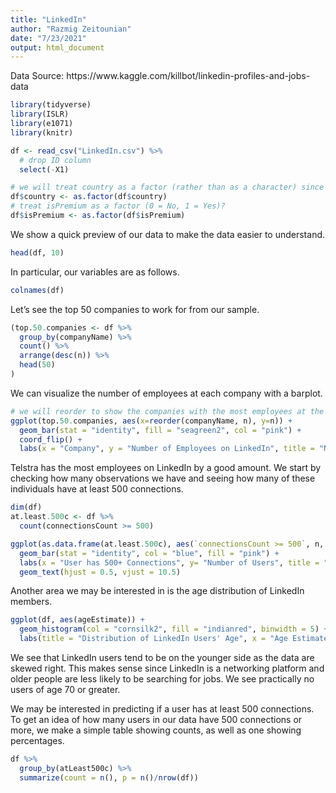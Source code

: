 ```yaml
---
title: "LinkedIn"
author: "Razmig Zeitounian"
date: "7/23/2021"
output: html_document
---
```


Data Source: https://www.kaggle.com/killbot/linkedin-profiles-and-jobs-data 

```r
library(tidyverse)
library(ISLR)
library(e1071)
library(knitr)

df <- read_csv("LinkedIn.csv") %>% 
  # drop ID column
  select(-X1)

# we will treat country as a factor (rather than as a character) since it is a variable with one level (au)
df$country <- as.factor(df$country)
# treat isPremium as a factor (0 = No, 1 = Yes)?
df$isPremium <- as.factor(df$isPremium)
```

We show a quick preview of our data to make the data easier to understand.

```r
head(df, 10)
```

In particular, our variables are as follows.

```r
colnames(df)
```


Let's see the top 50 companies to work for from our sample. 

```r
(top.50.companies <- df %>% 
  group_by(companyName) %>% 
  count() %>% 
  arrange(desc(n)) %>% 
  head(50)
)
```

We can visualize the number of employees at each company with a barplot.

```r
# we will reorder to show the companies with the most employees at the top of the chart for readability
ggplot(top.50.companies, aes(x=reorder(companyName, n), y=n)) +
  geom_bar(stat = "identity", fill = "seagreen2", col = "pink") +
  coord_flip() +
  labs(x = "Company", y = "Number of Employees on LinkedIn", title = "Number of Employees Per Company on LinkedIn") 
```

Telstra has the most employees on LinkedIn by a good amount. 
We start by checking how many observations we have and seeing how many of these individuals have at least 500 connections.

```r
dim(df)
at.least.500c <- df %>% 
  count(connectionsCount >= 500)

ggplot(as.data.frame(at.least.500c), aes(`connectionsCount >= 500`, n, label = n)) + 
  geom_bar(stat = "identity", col = "blue", fill = "pink") +
  labs(x = "User has 500+ Connections", y= "Number of Users", title = "Number of LinkedIn Users with 500+ Connections") +
  geom_text(hjust = 0.5, vjust = 10.5)
```

Another area we may be interested in is the age distribution of LinkedIn members.

```r
ggplot(df, aes(ageEstimate)) +
  geom_histogram(col = "cornsilk2", fill = "indianred", binwidth = 5) +
  labs(title = "Distribution of LinkedIn Users' Age", x = "Age Estimate", y = "Count")
```

We see that LinkedIn users tend to be on the younger side as the data are skewed right. This makes sense since LinkedIn is a networking platform and older people are less likely to be searching for jobs. We see practically no users of age 70 or greater.


We may be interested in predicting if a user has at least 500 connections. To get an idea of how many users in our data have 500 connections or more, we make a simple table showing counts, as well as one showing percentages.

```r
df %>% 
  group_by(atLeast500c) %>% 
  summarize(count = n(), p = n()/nrow(df))
```

